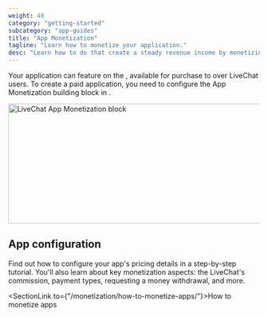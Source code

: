 ```yaml
---
weight: 40
category: "getting-started"
subcategory: "app-guides"
title: "App Monetization"
tagline: "Learn how to monetize your application."
desc: "Learn how to do that create a steady revenue income by monetizing your LiveChat integration."
---
```


Your application can feature on the <Placeholder id="LIVECHAT_MARKETPLACE_URL" />, available for purchase to over <Placeholder id="NUMBER_OF_CUSTOMERS" /> LiveChat users. To create a paid application, you need to configure the App Monetization building block in <Placeholder id="DEVELOPER_CONSOLE_URL" />.

<div style={{maxWidth: '600px'}}>
  <img src="/images/getting-started/app-guides/app-monetization/app-monetization-block-livechat.png" alt="LiveChat App Monetization block" width="600px" height="240px"/>
</div>

## App configuration

Find out how to configure your app's pricing details in a step-by-step tutorial. You'll also learn about key monetization aspects: the LiveChat's commission, payment types, requesting a money withdrawal, and more.

<SectionLink to={"/monetization/how-to-monetize-apps/"}>How to monetize apps</SectionLink>
